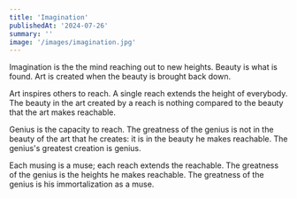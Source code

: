 ```yaml
---
title: 'Imagination'
publishedAt: '2024-07-26'
summary: ''
image: '/images/imagination.jpg'
---
```


Imagination is the the mind reaching out to new heights. Beauty is what is found. Art is created when the beauty is
brought back down.

Art inspires others to reach. A single reach extends the height of everybody. The beauty in the art created by a
reach is nothing compared to the beauty that the art makes reachable.

Genius is the capacity to reach. The greatness of the genius is not in the beauty of the art that he creates: it is in
the beauty he makes reachable. The genius's greatest creation is genius.

Each musing is a muse; each reach extends the reachable. The greatness of the genius is the heights he makes reachable.
The greatness of the genius is his immortalization as a muse.
